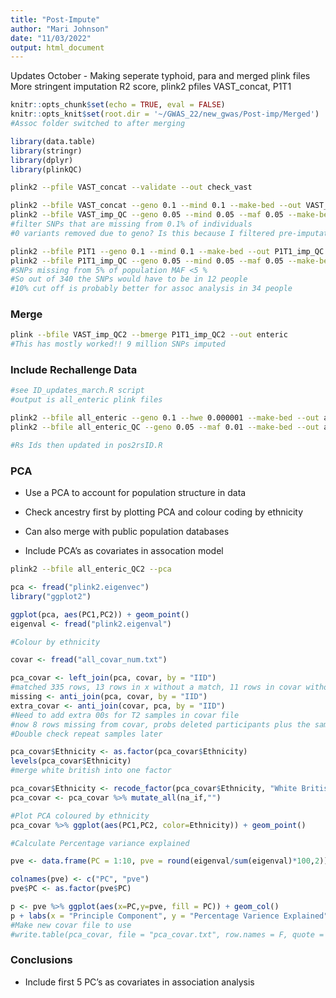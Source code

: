 ```yaml
---
title: "Post-Impute"
author: "Mari Johnson"
date: "11/03/2022"
output: html_document
---
```


 Updates October - Making seperate typhoid, para and merged plink files
 More stringent imputation R2 score, plink2 pfiles VAST_concat, P1T1


```r
knitr::opts_chunk$set(echo = TRUE, eval = FALSE)
knitr::opts_knit$set(root.dir = '~/GWAS_22/new_gwas/Post-imp/Merged')
#Assoc folder switched to after merging
```

```r
library(data.table)
library(stringr)
library(dplyr)
library(plinkQC)

```

```bash
plink2 --pfile VAST_concat --validate --out check_vast

```


```bash
plink2 --bfile VAST_concat --geno 0.1 --mind 0.1 --make-bed --out VAST_imp_QC
plink2 --bfile VAST_imp_QC --geno 0.05 --mind 0.05 --maf 0.05 --make-bed --out VAST_imp_QC2
#filter SNPs that are missing from 0.1% of individuals
#0 variants removed due to geno? Is this because I filtered pre-imputation, gives better imputation accuracy
```

```bash
plink2 --bfile P1T1 --geno 0.1 --mind 0.1 --make-bed --out P1T1_imp_QC
plink2 --bfile P1T1_imp_QC --geno 0.05 --mind 0.05 --maf 0.05 --make-bed --out P1T1_imp_QC2
#SNPs missing from 5% of population MAF <5 %
#So out of 340 the SNPs would have to be in 12 people
#10% cut off is probably better for assoc analysis in 34 people

```
### Merge

```bash
plink --bfile VAST_imp_QC2 --bmerge P1T1_imp_QC2 --out enteric
#This has mostly worked!! 9 million SNPs imputed
```

### Include Rechallenge Data

```bash
#see ID_updates_march.R script
#output is all_enteric plink files

plink2 --bfile all_enteric --geno 0.1 --hwe 0.000001 --make-bed --out all_enteric_QC
plink2 --bfile all_enteric_QC --geno 0.05 --maf 0.01 --make-bed --out all_enteric_QC2

#Rs Ids then updated in pos2rsID.R
```

### PCA

-   Use a PCA to account for population structure in data

-   Check ancestry first by plotting PCA and colour coding by ethnicity

-   Can also merge with public population databases

-   Include PCA's as covariates in assocation model

```bash
plink2 --bfile all_enteric_QC2 --pca
```

```r
pca <- fread("plink2.eigenvec")
library("ggplot2")

ggplot(pca, aes(PC1,PC2)) + geom_point()
eigenval <- fread("plink2.eigenval")

#Colour by ethnicity

covar <- fread("all_covar_num.txt")

pca_covar <- left_join(pca, covar, by = "IID")
#matched 335 rows, 13 rows in x without a match, 11 rows in covar without a match?
missing <- anti_join(pca, covar, by = "IID")
extra_covar <- anti_join(covar, pca, by = "IID")
#Need to add extra 00s for T2 samples in covar file
#now 8 rows missing from covar, probs deleted participants plus the samples we couldn't find covar or pheno info for anywhere
#Double check repeat samples later

pca_covar$Ethnicity <- as.factor(pca_covar$Ethnicity)
levels(pca_covar$Ethnicity)
#merge white british into one factor

pca_covar$Ethnicity <- recode_factor(pca_covar$Ethnicity, "White British" = "White (British)")
pca_covar <- pca_covar %>% mutate_all(na_if,"")

#Plot PCA coloured by ethnicity
pca_covar %>% ggplot(aes(PC1,PC2, color=Ethnicity)) + geom_point()

#Calculate Percentage variance explained

pve <- data.frame(PC = 1:10, pve = round(eigenval/sum(eigenval)*100,2))

colnames(pve) <- c("PC", "pve")
pve$PC <- as.factor(pve$PC)

p <- pve %>% ggplot(aes(x=PC,y=pve, fill = PC)) + geom_col()
p + labs(x = "Principle Component", y = "Percentage Varience Explained")
#Make new covar file to use
#write.table(pca_covar, file = "pca_covar.txt", row.names = F, quote = F, sep = "\t")

```

### Conclusions

-   Include first 5 PC's as covariates in association analysis
